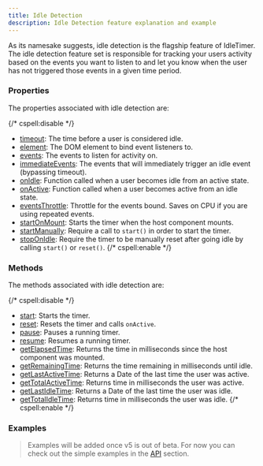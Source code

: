 ```yaml
---
title: Idle Detection
description: Idle Detection feature explanation and example
---
```


As its namesake suggests, idle detection is the flagship feature of IdleTimer.
The idle detection feature set is responsible for tracking your users activity
based on the events you want to listen to and let you know when the user has 
not triggered those events in a given time period.

### Properties

The properties associated with idle detection are:

{/* cspell:disable */}
- [timeout](/docs/api/props#timeout): The time before a user is considered idle.
- [element](/docs/api/props#element): The DOM element to bind event listeners to.
- [events](/docs/api/props#events): The events to listen for activity on.
- [immediateEvents](/docs/api/props#immediateevents): The events that will immediately trigger an idle event (bypassing timeout).
- [onIdle](/docs/api/props#onidle): Function called when a user becomes idle from an active state.
- [onActive](/docs/api/props#onactive): Function called when a user becomes active from an idle state.
- [eventsThrottle](/docs/api/props#eventsthrottle): Throttle for the events bound. Saves on CPU if you are using repeated events.
- [startOnMount](/docs/api/props#startonmount): Starts the timer when the host component mounts.
- [startManually](/docs/api/props#startmanually): Require a call to `start()` in order to start the timer.
- [stopOnIdle](/docs/api/props#stoponidle): Require the timer to be manually reset after going idle by calling `start()` or `reset()`.
{/* cspell:enable */}

### Methods

The methods associated with idle detection are:

{/* cspell:disable */}
- [start](/docs/api/methods#start): Starts the timer.
- [reset](/docs/api/methods#reset): Resets the timer and calls `onActive`.
- [pause](/docs/api/methods#pause): Pauses a running timer.
- [resume](/docs/api/methods#resume): Resumes a running timer.
- [getElapsedTime](/docs/api/methods#getelapsedtime): Returns the time in milliseconds since the host component was mounted.
- [getRemainingTime](/docs/api/methods#getremainingtime): Returns the time remaining in milliseconds until idle.
- [getLastActiveTime](/docs/api/methods#getlastactivetime): Returns a Date of the last time the user was active.
- [getTotalActiveTime](/docs/api/methods#gettotalactivetime): Returns time in milliseconds the user was active.
- [getLastIdleTime](/docs/api/methods#getlastidletime): Returns a Date of the last time the user was idle.
- [getTotalIdleTime](/docs/api/methods#gettotalidletime): Returns time in milliseconds the user was idle.
{/* cspell:enable */}

### Examples

> Examples will be added once v5 is out of beta. For now you can check out the
> simple examples in the [API](/docs/api/use-idle-timer) section.